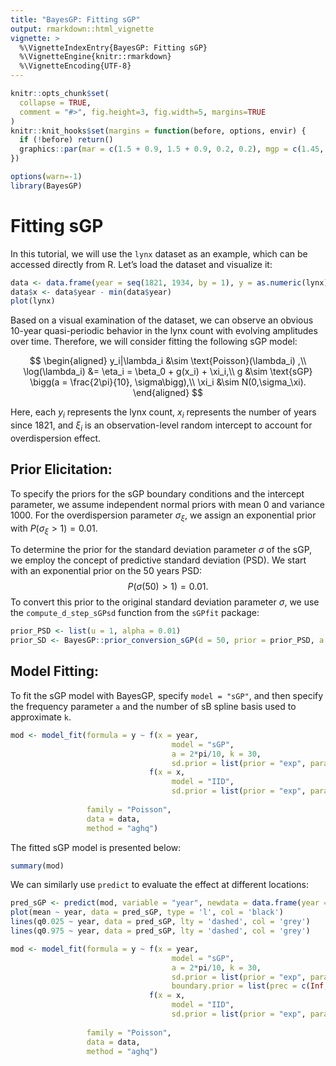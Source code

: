 ```yaml
---
title: "BayesGP: Fitting sGP"
output: rmarkdown::html_vignette
vignette: >
  %\VignetteIndexEntry{BayesGP: Fitting sGP}
  %\VignetteEngine{knitr::rmarkdown}
  %\VignetteEncoding{UTF-8}
---
```


```r
knitr::opts_chunk$set(
  collapse = TRUE,
  comment = "#>", fig.height=3, fig.width=5, margins=TRUE
)
knitr::knit_hooks$set(margins = function(before, options, envir) {
  if (!before) return()
  graphics::par(mar = c(1.5 + 0.9, 1.5 + 0.9, 0.2, 0.2), mgp = c(1.45, 0.45, 0), cex = 1.25, bty='n')
})
```


```r
options(warn=-1)
library(BayesGP)
```

# Fitting sGP

In this tutorial, we will use the `lynx` dataset as an example, which
can be accessed directly from R. Let’s load the dataset and visualize
it:

```r
data <- data.frame(year = seq(1821, 1934, by = 1), y = as.numeric(lynx))
data$x <- data$year - min(data$year)
plot(lynx)
```

Based on a visual examination of the dataset, we can observe an obvious
10-year quasi-periodic behavior in the lynx count with evolving
amplitudes over time. Therefore, we will consider fitting the following
sGP model:

$$
\begin{aligned}
  y_i|\lambda_i &\sim \text{Poisson}(\lambda_i) ,\\
  \log(\lambda_i) &= \eta_i = \beta_0 + g(x_i) + \xi_i,\\
  g &\sim \text{sGP} \bigg(a = \frac{2\pi}{10}, \sigma\bigg),\\
  \xi_i &\sim N(0,\sigma_\xi).
\end{aligned}
$$

Here, each $y_i$ represents the lynx count, $x_i$ represents the number
of years since 1821, and $\xi_i$ is an observation-level random
intercept to account for overdispersion effect.


## Prior Elicitation:

To specify the priors for the sGP boundary conditions and the intercept
parameter, we assume independent normal priors with mean 0 and variance
1000. For the overdispersion parameter $\sigma_\xi$, we assign an
exponential prior with $P(\sigma_\xi > 1) = 0.01$.

To determine the prior for the standard deviation parameter $\sigma$ of
the sGP, we employ the concept of predictive standard deviation (PSD).
We start with an exponential prior on the 50 years PSD:
$$P(\sigma(50)>1) = 0.01.$$ To convert this prior to the original
standard deviation parameter $\sigma$, we use the `compute_d_step_sGPsd`
function from the `sGPfit` package:

```r
prior_PSD <- list(u = 1, alpha = 0.01)
prior_SD <- BayesGP::prior_conversion_sGP(d = 50, prior = prior_PSD, a = 2*pi/10)
```

 
## Model Fitting:

To fit the sGP model with BayesGP, specify `model = "sGP"`, and then specify the frequency parameter `a` and the number of sB spline basis used to approximate `k`.

```r
mod <- model_fit(formula = y ~ f(x = year, 
                                    model = "sGP", 
                                    a = 2*pi/10, k = 30,
                                    sd.prior = list(prior = "exp", param = prior_SD, h = 2)) + 
                               f(x = x, 
                                    model = "IID", 
                                    sd.prior = list(prior = "exp", param = 0.5)),
                   
                 family = "Poisson",
                 data = data,
                 method = "aghq")
```

The fitted sGP model is presented below:

```r
summary(mod)
```

We can similarly use `predict` to evaluate the effect at different locations:

```r
pred_sGP <- predict(mod, variable = "year", newdata = data.frame(year = seq(min(data$year), max(data$year), by = 0.1)))
plot(mean ~ year, data = pred_sGP, type = 'l', col = 'black')
lines(q0.025 ~ year, data = pred_sGP, lty = 'dashed', col = 'grey')
lines(q0.975 ~ year, data = pred_sGP, lty = 'dashed', col = 'grey')
```

```r
mod <- model_fit(formula = y ~ f(x = year, 
                                    model = "sGP", 
                                    a = 2*pi/10, k = 30,
                                    sd.prior = list(prior = "exp", param = prior_SD, h = 2),
                                    boundary.prior = list(prec = c(Inf, Inf))) + 
                               f(x = x, 
                                    model = "IID", 
                                    sd.prior = list(prior = "exp", param = 0.5)),
                   
                 family = "Poisson",
                 data = data,
                 method = "aghq")
```




